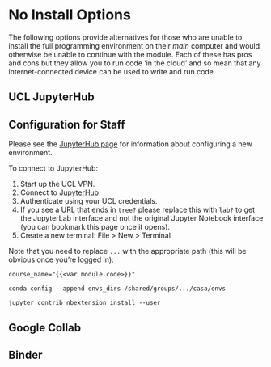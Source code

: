 # No Install Options

The following options provide alternatives for those who are unable to install the full programming environment on their *main* computer and would otherwise be unable to continue with the module. Each of these has pros and cons but they allow you to run code 'in the cloud' and so mean that any internet-connected device can be used to write and run code.

## UCL JupyterHub

::: {.callout-tip}
## Configuration for Staff

Please see the [JupyterHub page](./jupyter_hub.qmd) for information about configuring a new environment.
:::

To connect to JupyterHub:

1. Start up the UCL VPN.
2. Connect to [JupyterHub](https://jupyter.data-science.rc.ucl.ac.uk/)
3. Authenticate using your UCL credentials.
4. If you see a URL that ends in `tree?` please replace this with `lab?` to get the JupyterLab interface and not the original Jupyter Notebook interface (you can bookmark this page once it opens).
5. Create a new terminal: File > New > Terminal

Note that you need to replace `...` with the appropriate path (this will be obvious once you're logged in):

```shell
course_name="{{<var module.code>}}"

conda config --append envs_dirs /shared/groups/.../casa/envs

jupyter contrib nbextension install --user
```

## Google Collab



## Binder
